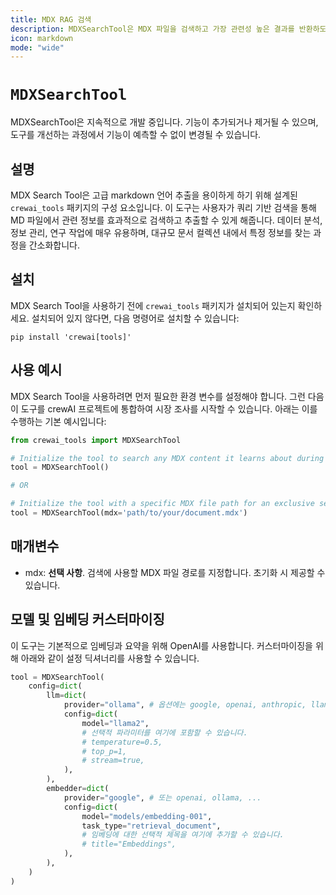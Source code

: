 ```yaml
---
title: MDX RAG 검색
description: MDXSearchTool은 MDX 파일을 검색하고 가장 관련성 높은 결과를 반환하도록 설계되었습니다.
icon: markdown
mode: "wide"
---
```


# `MDXSearchTool`

<Note>
    MDXSearchTool은 지속적으로 개발 중입니다. 기능이 추가되거나 제거될 수 있으며, 도구를 개선하는 과정에서 기능이 예측할 수 없이 변경될 수 있습니다.
</Note>

## 설명

MDX Search Tool은 고급 markdown 언어 추출을 용이하게 하기 위해 설계된 `crewai_tools` 패키지의 구성 요소입니다. 이 도구는 사용자가 쿼리 기반 검색을 통해 MD 파일에서 관련 정보를 효과적으로 검색하고 추출할 수 있게 해줍니다. 데이터 분석, 정보 관리, 연구 작업에 매우 유용하며, 대규모 문서 컬렉션 내에서 특정 정보를 찾는 과정을 간소화합니다.

## 설치

MDX Search Tool을 사용하기 전에 `crewai_tools` 패키지가 설치되어 있는지 확인하세요. 설치되어 있지 않다면, 다음 명령어로 설치할 수 있습니다:

```shell
pip install 'crewai[tools]'
```

## 사용 예시

MDX Search Tool을 사용하려면 먼저 필요한 환경 변수를 설정해야 합니다. 그런 다음 이 도구를 crewAI 프로젝트에 통합하여 시장 조사를 시작할 수 있습니다. 아래는 이를 수행하는 기본 예시입니다:

```python Code
from crewai_tools import MDXSearchTool

# Initialize the tool to search any MDX content it learns about during execution
tool = MDXSearchTool()

# OR

# Initialize the tool with a specific MDX file path for an exclusive search within that document
tool = MDXSearchTool(mdx='path/to/your/document.mdx')
```

## 매개변수

- mdx: **선택 사항**. 검색에 사용할 MDX 파일 경로를 지정합니다. 초기화 시 제공할 수 있습니다.

## 모델 및 임베딩 커스터마이징

이 도구는 기본적으로 임베딩과 요약을 위해 OpenAI를 사용합니다. 커스터마이징을 위해 아래와 같이 설정 딕셔너리를 사용할 수 있습니다.

```python Code
tool = MDXSearchTool(
    config=dict(
        llm=dict(
            provider="ollama", # 옵션에는 google, openai, anthropic, llama2 등이 있습니다.
            config=dict(
                model="llama2",
                # 선택적 파라미터를 여기에 포함할 수 있습니다.
                # temperature=0.5,
                # top_p=1,
                # stream=true,
            ),
        ),
        embedder=dict(
            provider="google", # 또는 openai, ollama, ...
            config=dict(
                model="models/embedding-001",
                task_type="retrieval_document",
                # 임베딩에 대한 선택적 제목을 여기에 추가할 수 있습니다.
                # title="Embeddings",
            ),
        ),
    )
)
```
